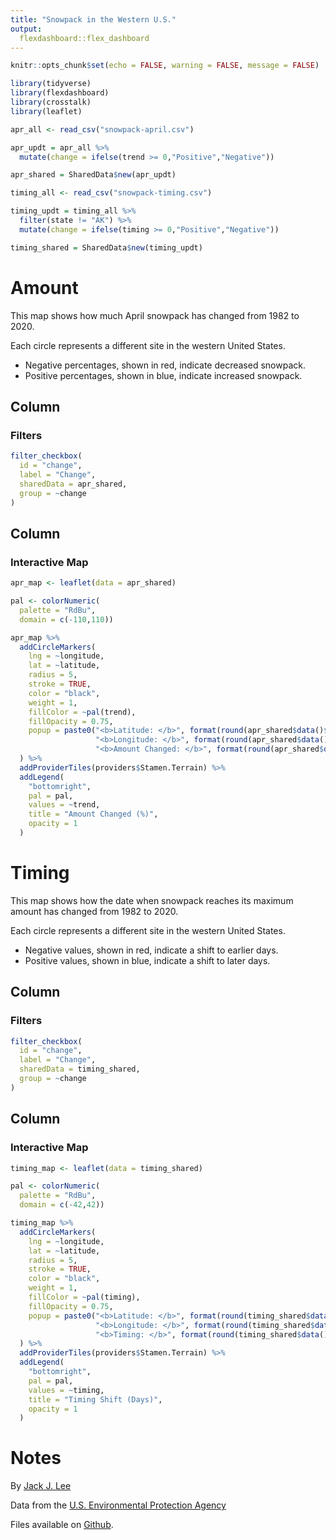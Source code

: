 ```yaml
---
title: "Snowpack in the Western U.S."
output:
  flexdashboard::flex_dashboard
---
```


```r
knitr::opts_chunk$set(echo = FALSE, warning = FALSE, message = FALSE)
```

```r
library(tidyverse)
library(flexdashboard)
library(crosstalk)
library(leaflet)
```

```r

apr_all <- read_csv("snowpack-april.csv")

apr_updt = apr_all %>%
  mutate(change = ifelse(trend >= 0,"Positive","Negative"))

apr_shared = SharedData$new(apr_updt)
```

```r

timing_all <- read_csv("snowpack-timing.csv")

timing_updt = timing_all %>%
  filter(state != "AK") %>%
  mutate(change = ifelse(timing >= 0,"Positive","Negative"))

timing_shared = SharedData$new(timing_updt)
```

Amount
=====================================

This map shows how much April snowpack has changed from 1982 to 2020.

Each circle represents a different site in the western United States.

- Negative percentages, shown in red, indicate decreased snowpack.
- Positive percentages, shown in blue, indicate increased snowpack.

Column {data-width=25}
-------------------------------------
### Filters

```r
filter_checkbox(
  id = "change",
  label = "Change",
  sharedData = apr_shared,
  group = ~change
)
```

Column {data-width=100}
-------------------------------------
### Interactive Map
```r
apr_map <- leaflet(data = apr_shared)

pal <- colorNumeric(
  palette = "RdBu",
  domain = c(-110,110))

apr_map %>%
  addCircleMarkers(
    lng = ~longitude,
    lat = ~latitude,
    radius = 5,
    stroke = TRUE,
    color = "black",
    weight = 1,
    fillColor = ~pal(trend),
    fillOpacity = 0.75,
    popup = paste0("<b>Latitude: </b>", format(round(apr_shared$data()$latitude, digits=2), nsmall=2), "<br>",
                   "<b>Longitude: </b>", format(round(apr_shared$data()$longitude, digits=2), nsmall=2), "<br>",
                   "<b>Amount Changed: </b>", format(round(apr_shared$data()$trend, digits=2), nsmal=2), "%")
  ) %>%
  addProviderTiles(providers$Stamen.Terrain) %>%
  addLegend(
    "bottomright",
    pal = pal,
    values = ~trend,
    title = "Amount Changed (%)",
    opacity = 1
  )
```
Timing
=====================================

This map shows how the date when snowpack reaches its maximum amount has changed from 1982 to 2020.

Each circle represents a different site in the western United States.

- Negative values, shown in red, indicate a shift to earlier days.
- Positive values, shown in blue, indicate a shift to later days.

Column {data-width=25}
-------------------------------------
### Filters

```r
filter_checkbox(
  id = "change",
  label = "Change",
  sharedData = timing_shared,
  group = ~change
)
```

Column {data-width=100}
-------------------------------------
### Interactive Map
```r
timing_map <- leaflet(data = timing_shared)

pal <- colorNumeric(
  palette = "RdBu",
  domain = c(-42,42))

timing_map %>%
  addCircleMarkers(
    lng = ~longitude,
    lat = ~latitude,
    radius = 5,
    stroke = TRUE,
    color = "black",
    weight = 1,
    fillColor = ~pal(timing),
    fillOpacity = 0.75,
    popup = paste0("<b>Latitude: </b>", format(round(timing_shared$data()$latitude, digits=2), nsmall=2), "<br>",
                   "<b>Longitude: </b>", format(round(timing_shared$data()$longitude, digits=2), nsmall=2), "<br>",
                   "<b>Timing: </b>", format(round(timing_shared$data()$timing, digits=2), nsmal=2), " days")
  ) %>%
  addProviderTiles(providers$Stamen.Terrain) %>%
  addLegend(
    "bottomright",
    pal = pal,
    values = ~timing,
    title = "Timing Shift (Days)",
    opacity = 1
  )
```

Notes
=====================================

By [Jack J. Lee](https://www.jackjleescience.com)

Data from the [U.S. Environmental Protection Agency](https://www.epa.gov/climate-indicators/climate-change-indicators-snowpack)

Files available on [Github](https://github.com/jackjlee/snowpack).
